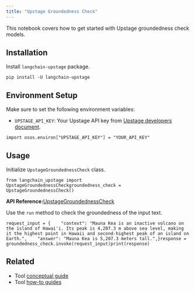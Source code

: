 ```yaml
---
title: "Upstage Groundedness Check"
---
```


This notebook covers how to get started with Upstage groundedness check models.

## Installation

Install `langchain-upstage` package.

```
pip install -U langchain-upstage
```

## Environment Setup

Make sure to set the following environment variables:

* `UPSTAGE_API_KEY`: Your Upstage API key from [Upstage developers document](https://developers.upstage.ai/oss/getting-started/quick-start).

```
import osos.environ["UPSTAGE_API_KEY"] = "YOUR_API_KEY"
```

## Usage

Initialize `UpstageGroundednessCheck` class.

```
from langchain_upstage import UpstageGroundednessCheckgroundedness_check = UpstageGroundednessCheck()
```

**API Reference:**[UpstageGroundednessCheck](https://python.langchain.com/api_reference/upstage/tools/langchain_upstage.tools.groundedness_check.UpstageGroundednessCheck.html)

Use the `run` method to check the groundedness of the input text.

```
request_input = {    "context": "Mauna Kea is an inactive volcano on the island of Hawai'i. Its peak is 4,207.3 m above sea level, making it the highest point in Hawaii and second-highest peak of an island on Earth.",    "answer": "Mauna Kea is 5,207.3 meters tall.",}response = groundedness_check.invoke(request_input)print(response)
```

## Related

* Tool [conceptual guide](/src/oss/concepts/tools)
* Tool [how-to guides](/src/oss/how_to/#tools)
